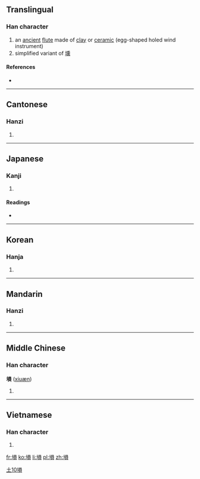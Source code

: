 {{also|埙|壎}}
==Translingual==

===Han character===
{{Han char|rn=32|rad=土|as=10|sn=13|four=4618<sub>6</sub>|canj=土口月金 (GRBC)}}

# an [[ancient]] [[flute]] made of [[clay]] or [[ceramic]] (egg-shaped holed wind instrument)
# simplified variant of [[壎]]{{rfv-sense}}

====References====
* {{Han ref|kx=0236.210|dkj=05360|dj=0474.120|hdz=10472.020|uh=5864|ud=22628|bh=DCE4|bd=56548}}

----

==Cantonese==

===Hanzi===
{{yue-hanzi|jyut=|y=hyun1|sim=埙}}

# {{defn|lang=yue|sort=土10}}

----

==Japanese==

===Kanji===
{{ja-kanji|grade=|rs=土10}}

# {{alternative form of|壎|lang=ja}}

====Readings====
* {{ja-readings|on=[[けん]] (ken, from kwen), [[こん]] (kon)|kun=[[つちぶえ]] (tsuchibue)}}

----

==Korean==

===Hanja===
{{ko-hanja|hangeul=[[훈]]|rv=hun|mr=hun}}

# {{defn|lang=ko|sort=土10}}

----

==Mandarin==

===Hanzi===
{{cmn-hanzi|sim=埙|pin=[[xūn]] ([[xun1]])|wg=hsün<sup>1</sup>}}

# {{defn|lang=cmn|sort=土10}}

[[Category:cmn:Musical instruments in traditional script|土10塤]]

----

==Middle Chinese==

===Han character===
'''塤''' ([[xiuæn]])

# {{defn|lang=zhx-mid|sort=土10}}

----

==Vietnamese==

===Han character===
{{vi-hantu|[[ven]]|rs=土10}}

# {{defn|lang=vi|sort=土10}}

[[fr:塤]]
[[ko:塤]]
[[li:塤]]
[[pl:塤]]
[[zh:塤]]